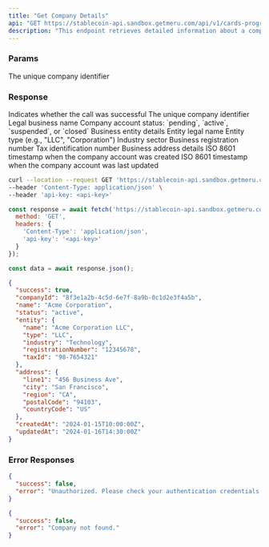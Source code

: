 ```yaml
---
title: "Get Company Details"
api: "GET https://stablecoin-api.sandbox.getmeru.com/api/v1/cards-program/companies/:companyId"
description: "This endpoint retrieves detailed information about a company"
---
```


### Params

<ParamField path="companyId" type="string" required>
  The unique company identifier
</ParamField>

### Response

<ResponseField name="success" type="boolean">
  Indicates whether the call was successful
</ResponseField>

<ResponseField name="companyId" type="string">
  The unique company identifier
</ResponseField>

<ResponseField name="name" type="string">
  Legal business name
</ResponseField>

<ResponseField name="status" type="string">
  Company account status: `pending`, `active`, `suspended`, or `closed`
</ResponseField>

<ResponseField name="entity" type="object">
  Business entity details
  
  <Expandable title="Entity object">
    <ResponseField name="name" type="string">
      Entity legal name
    </ResponseField>
    <ResponseField name="type" type="string">
      Entity type (e.g., "LLC", "Corporation")
    </ResponseField>
    <ResponseField name="industry" type="string">
      Industry sector
    </ResponseField>
    <ResponseField name="registrationNumber" type="string">
      Business registration number
    </ResponseField>
    <ResponseField name="taxId" type="string">
      Tax identification number
    </ResponseField>
  </Expandable>
</ResponseField>

<ResponseField name="address" type="object">
  Business address details
</ResponseField>

<ResponseField name="createdAt" type="string">
  ISO 8601 timestamp when the company account was created
</ResponseField>

<ResponseField name="updatedAt" type="string">
  ISO 8601 timestamp when the company account was last updated
</ResponseField>

<RequestExample>

```bash cURL
curl --location --request GET 'https://stablecoin-api.sandbox.getmeru.com/api/v1/cards-program/companies/8f3e1a2b-4c5d-6e7f-8a9b-0c1d2e3f4a5b' \
--header 'Content-Type: application/json' \
--header 'api-key: <api-key>'
```

```js Javascript
const response = await fetch('https://stablecoin-api.sandbox.getmeru.com/api/v1/cards-program/companies/8f3e1a2b-4c5d-6e7f-8a9b-0c1d2e3f4a5b', {
  method: 'GET',
  headers: {
    'Content-Type': 'application/json',
    'api-key': '<api-key>'
  }
});

const data = await response.json();
```

</RequestExample>

<ResponseExample>

```json 200
{
  "success": true,
  "companyId": "8f3e1a2b-4c5d-6e7f-8a9b-0c1d2e3f4a5b",
  "name": "Acme Corporation",
  "status": "active",
  "entity": {
    "name": "Acme Corporation LLC",
    "type": "LLC",
    "industry": "Technology",
    "registrationNumber": "12345678",
    "taxId": "98-7654321"
  },
  "address": {
    "line1": "456 Business Ave",
    "city": "San Francisco",
    "region": "CA",
    "postalCode": "94103",
    "countryCode": "US"
  },
  "createdAt": "2024-01-15T10:00:00Z",
  "updatedAt": "2024-01-16T14:30:00Z"
}
```

</ResponseExample>

### Error Responses

<ResponseExample>

```json 401
{
  "success": false,
  "error": "Unauthorized. Please check your authentication credentials."
}
```

```json 404
{
  "success": false,
  "error": "Company not found."
}
```

</ResponseExample>

